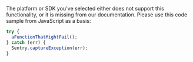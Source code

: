 <Alert>

The platform or SDK you've selected either does not support this functionality, or it is missing from our documentation. Please use this code sample from JavaScript as a basis:

</Alert>

```javascript
try {
  aFunctionThatMightFail();
} catch (err) {
  Sentry.captureException(err);
}
```
